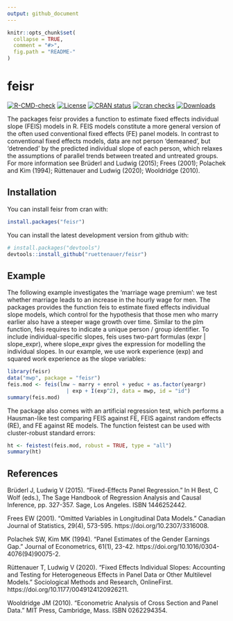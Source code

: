 ```yaml
---
output: github_document
---
```


<!-- README.md is generated from README.Rmd. Please edit that file -->

```r
knitr::opts_chunk$set(
  collapse = TRUE,
  comment = "#>",
  fig.path = "README-"
)
```

# feisr

<!-- badges: start -->
[![R-CMD-check](https://github.com/ruettenauer/feisr/workflows/R-CMD-check/badge.svg)](https://github.com/ruettenauer/feisr/actions)
[![License](http://img.shields.io/badge/license-GPL%20%28%3E=%202%29-brightgreen.svg?style=flat)](http://www.gnu.org/licenses/gpl-2.0.html)
[![CRAN status](https://www.r-pkg.org/badges/version/feisr)](https://CRAN.R-project.org/package=feisr)
[![cran checks](https://cranchecks.info/badges/worst/feisr)](https://cran.r-project.org/web/checks/check_results_feisr.html)
[![Downloads](http://cranlogs.r-pkg.org/badges/feisr?color=brightgreen)](http://www.r-pkg.org/pkg/feisr)
<!-- badges: end -->


The packages feisr provides a function to estimate fixed effects individual slope (FEIS) models in R. FEIS models constitute a more general version of the often used conventional fixed effects (FE) panel models. In contrast to conventional fixed effects models, data are not person 'demeaned', but 'detrended' by the predicted individual slope of each person, which relaxes the assumptions of parallel trends between treated and untreated groups. For more information see Brüderl and Ludwig (2015); Frees (2001); Polachek and Kim (1994); Rüttenauer and Ludwig (2020); Wooldridge (2010).

## Installation

You can install feisr from cran with:

```r
install.packages("feisr")
```

You can install the latest development version from github with:

```r
# install.packages("devtools")
devtools::install_github("ruettenauer/feisr")
```

## Example

The following example investigates the 'marriage wage premium': we test whether marriage leads to an increase in the hourly wage for men. The packages provides the function feis to estimate fixed effects individual slope models, which control for the hypothesis that those men who marry earlier also have a steeper wage growth over time. Similar to the  plm function, feis requires to indicate a unique person / group identifier. To include individual-specific slopes, feis uses two-part formulas (expr | slope_expr), where slope_expr gives the expression for modelling the individual slopes. In our example, we use work experience (exp) and squared work experience as the slope variables:
```r
library(feisr)
data("mwp", package = "feisr")
feis.mod <- feis(lnw ~ marry + enrol + yeduc + as.factor(yeargr)
                   | exp + I(exp^2), data = mwp, id = "id")
summary(feis.mod)
```
The package also comes with an artificial regression test, which performs a Hausman-like test comparing FEIS against FE, FEIS against random effects (RE), and FE against RE models. The function feistest can be used with cluster-robust standard errors:
```r
ht <- feistest(feis.mod, robust = TRUE, type = "all")
summary(ht)
```

## References

Brüderl J, Ludwig V (2015). "Fixed-Effects Panel Regression." In H Best, C Wolf (eds.), The Sage Handbook of Regression Analysis and Causal Inference, pp. 327-357. Sage, Los Angeles. ISBN 1446252442.

Frees EW (2001). "Omitted Variables in Longitudinal Data Models." Canadian Journal of Statistics, 29(4), 573-595. https://doi.org/10.2307/3316008.

Polachek SW, Kim MK (1994). "Panel Estimates of the Gender Earnings Gap." Journal of Econometrics, 61(1), 23-42. https://doi.org/10.1016/0304-4076(94)90075-2.

Rüttenauer T, Ludwig V (2020). "Fixed Effects Individual Slopes: Accounting and Testing for Heterogeneous Effects in Panel Data or Other Multilevel Models." Sociological Methods and Research, OnlineFirst. https://doi.org/10.1177/0049124120926211.

Wooldridge JM (2010). "Econometric Analysis of Cross Section and Panel Data." MIT Press, Cambridge, Mass. ISBN 0262294354.


